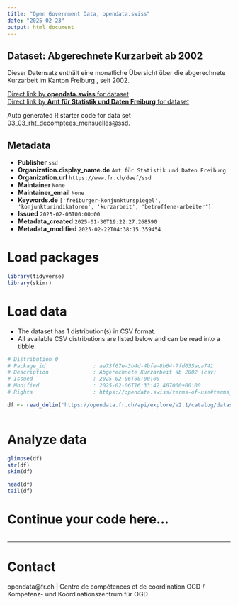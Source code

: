 ```yaml
---
title: "Open Government Data, opendata.swiss"
date: "2025-02-23"
output: html_document
---
```


## Dataset: Abgerechnete Kurzarbeit ab 2002

Dieser Datensatz enthält eine monatliche Übersicht über die abgerechnete Kurzarbeit im Kanton Freiburg , seit 2002.

[Direct link by **opendata.swiss** for dataset](https://opendata.swiss/de/dataset/abgerechnete-kurzarbeit-ab-2002)<br>
[Direct link by **Amt für Statistik und Daten Freiburg** for dataset](https://opendata.fr.ch/explore/dataset/03_03_rht_decomptees_mensuelles/)

Auto generated R starter code for data set 03_03_rht_decomptees_mensuelles@ssd.

## Metadata

- **Publisher** `ssd`
- **Organization.display_name.de** `Amt für Statistik und Daten Freiburg`
- **Organization.url** `https://www.fr.ch/deef/ssd`
- **Maintainer** `None`
- **Maintainer_email** `None`
- **Keywords.de** `['freiburger-konjunkturspiegel', 'konjunkturindikatoren', 'kurzarbeit', 'betroffene-arbeiter']`
- **Issued** `2025-02-06T00:00:00`
- **Metadata_created** `2025-01-30T19:22:27.268590`
- **Metadata_modified** `2025-02-22T04:38:15.359454`


# Load packages

```r

library(tidyverse)
library(skimr)

```

# Load data

-   The dataset has 1 distribution(s) in CSV format.
-   All available CSV distributions are listed below and can be read into a tibble.

```r

# Distribution 0
# Package_id               : ae73f07e-3b4d-4bfe-8b64-7fd035aca741
# Description              : Abgerechnete Kurzarbeit ab 2002 (csv)
# Issued                   : 2025-02-06T00:00:00
# Modified                 : 2025-02-06T16:33:42.407000+00:00
# Rights                   : https://opendata.swiss/terms-of-use#terms_by

df <- read_delim('https://opendata.fr.ch/api/explore/v2.1/catalog/datasets/03_03_rht_decomptees_mensuelles/exports/csv?use_labels=true')



```

# Analyze data

```r

glimpse(df)
str(df)
skim(df)

head(df)
tail(df)

```

# Continue your code here...

```r

```

------------------------------------------------------------------------

# Contact

opendata@fr.ch | Centre de compétences et de coordination OGD / Kompetenz- und Koordinationszentrum für OGD
